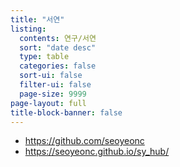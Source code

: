 ```yaml
---
title: "서연"
listing:
  contents: 연구/서연
  sort: "date desc"
  type: table
  categories: false
  sort-ui: false
  filter-ui: false
  page-size: 9999
page-layout: full
title-block-banner: false
---
```


- <https://github.com/seoyeonc> 
- <https://seoyeonc.github.io/sy_hub/>

